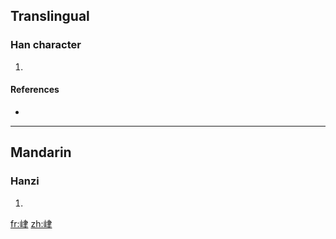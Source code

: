 ==Translingual==

===Han character===
{{Han char|rn=46|rad=山|as=06|sn=9|four=|canj=山中手 (ULQ)}}

# {{defn|Han|sort=山06}}

====References====
* {{Han ref|kx=0310.200|dkj=08031|dj=0610.140|hdz=10772.030|uh=5CCD|ud=23757}}

----

==Mandarin==

===Hanzi===
{{cmn-hanzi|pin=[[lù]] ([[lu4]])|wg=lu<sup>4</sup>}}

# {{defn|Mandarin|sort=山06}}

[[fr:峍]]
[[zh:峍]]